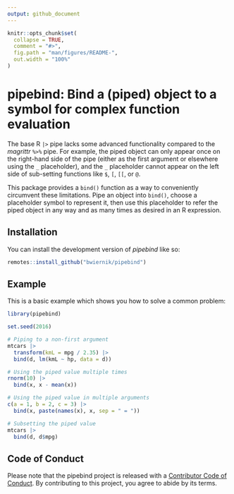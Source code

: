 ```yaml
---
output: github_document
---
```


<!-- README.md is generated from README.Rmd. Please edit that file -->

```r
knitr::opts_chunk$set(
  collapse = TRUE,
  comment = "#>",
  fig.path = "man/figures/README-",
  out.width = "100%"
)
```

# pipebind: Bind a (piped) object to a symbol for complex function evaluation

<!-- badges: start -->
<!-- badges: end -->

The base R `|>` pipe lacks some advanced functionality compared
to the *magrittr* `%>%` pipe. For example, the piped object can
only appear once on the right-hand side of the pipe (either as the first
argument or elsewhere using the `_` placeholder), and the `_` placeholder
cannot appear on the left side of sub-setting functions like `$`, `[`, `[[`,
or `@`.

This package provides a `bind()` function as a way to conveniently circumvent 
these limitations.
Pipe an object into `bind()`, choose a placeholder symbol to represent it,
then use this placeholder to refer the piped object in any way and as many
times as desired in an R expression.

## Installation

You can install the development version of *pipebind* like so:

``` r
remotes::install_github("bwiernik/pipebind")
```

## Example

This is a basic example which shows you how to solve a common problem:

```r
library(pipebind)

set.seed(2016)

# Piping to a non-first argument
mtcars |>
  transform(kmL = mpg / 2.35) |>
  bind(d, lm(kmL ~ hp, data = d))

# Using the piped value multiple times
rnorm(10) |>
  bind(x, x - mean(x))

# Using the piped value in multiple arguments
c(a = 1, b = 2, c = 3) |>
  bind(x, paste(names(x), x, sep = " = "))

# Subsetting the piped value
mtcars |>
  bind(d, d$mpg)
```


## Code of Conduct
  
  Please note that the pipebind project is released with a [Contributor Code of Conduct](https://contributor-covenant.org/version/2/0/CODE_OF_CONDUCT.html). By contributing to this project, you agree to abide by its terms.
